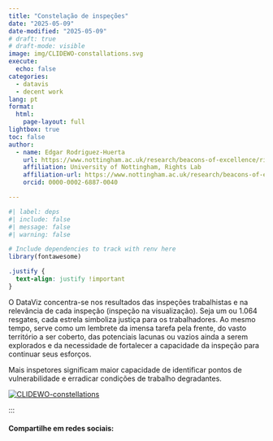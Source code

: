 ```yaml
---
title: "Constelação de inspeções"
date: "2025-05-09"
date-modified: "2025-05-09"
# draft: true
# draft-mode: visible 
image: img/CLIDEWO-constallations.svg
execute:
  echo: false
categories:
  - datavis
  - decent work
lang: pt
format: 
  html:
    page-layout: full
lightbox: true
toc: false
author:
  - name: Edgar Rodriguez-Huerta
    url: https://www.nottingham.ac.uk/research/beacons-of-excellence/rights-lab/our-team/edgar-rodríguez-huerta/index.aspx
    affiliation: University of Nottingham, Rights Lab
    affiliation-url: https://www.nottingham.ac.uk/research/beacons-of-excellence/rights-lab/index.aspx
    orcid: 0000-0002-6887-0040

---
```


```r
#| label: deps
#| include: false
#| message: false
#| warning: false

# Include dependencies to track with renv here
library(fontawesome)
```


```css
.justify {
  text-align: justify !important
}
```

:::{.column-screen}

:::{.column-body-outset}


O DataViz concentra-se nos resultados das inspeções trabalhistas e na relevância de cada inspeção (inspeção na visualização). Seja um ou 1.064 resgates, cada estrela simboliza justiça para os trabalhadores. Ao mesmo tempo, serve como um lembrete da imensa tarefa pela frente, do vasto território a ser coberto, das potenciais lacunas ou vazios ainda a serem explorados e da necessidade de fortalecer a capacidade da inspeção para continuar seus esforços.

Mais inspetores significam maior capacidade de identificar pontos de vulnerabilidade e erradicar condições de trabalho degradantes.



```{=html}

<div class='tableauPlaceholder' id='viz1761646796249' style='position: relative'>
  <noscript>
    <a href='#'>
      <img alt='CLIDEWO-constellations ' 
           src='https://public.tableau.com/static/images/Co/ConstellationsofInspections/CLIDEWO-constellations/1_rss.png' 
           style='border: none' />
    </a>
  </noscript>
  <object class='tableauViz' style='display:none;'>
    <param name='host_url' value='https%3A%2F%2Fpublic.tableau.com%2F' />
    <param name='embed_code_version' value='3' />
    <param name='site_root' value='' />
    <param name='name' value='ConstellationsofInspections/CLIDEWO-constellations' />
    <param name='tabs' value='no' />
    <param name='toolbar' value='yes' />
    <param name='static_image' value='https://public.tableau.com/static/images/Co/ConstellationsofInspections/CLIDEWO-constellations/1.png' />
    <param name='animate_transition' value='yes' />
    <param name='display_static_image' value='yes' />
    <param name='display_spinner' value='yes' />
    <param name='display_overlay' value='yes' />
    <param name='display_count' value='yes' />
    <param name='language' value='en-GB' />
  </object>
</div>

<script type='text/javascript'>
  var divElement = document.getElementById('viz1761646796249');
  var vizElement = divElement.getElementsByTagName('object')[0];
  if (divElement.offsetWidth > 800) {
    vizElement.style.width = '900px';
    vizElement.style.height = '1527px';
  } else if (divElement.offsetWidth > 500) {
    vizElement.style.width = '900px';
    vizElement.style.height = '1527px';
  } else {
    vizElement.style.width = '100%';
    vizElement.style.height = '1977px';
  }
  var scriptElement = document.createElement('script');
  scriptElement.src = 'https://public.tableau.com/javascripts/api/viz_v1.js';
  vizElement.parentNode.insertBefore(scriptElement, vizElement);
</script>

<!-- Centering Script -->
<script>
  // Center the Tableau placeholder horizontally and vertically
  const placeholder = document.getElementById('viz1761646796249');
  placeholder.style.display = 'flex';
  placeholder.style.justifyContent = 'center';
  placeholder.style.alignItems = 'center';
  placeholder.style.minHeight = '100vh';
</script>


```

:::
:::
:::




#### Compartilhe em redes sociais:

```{=html}
<!-- AddToAny BEGIN -->
<div class="a2a_kit a2a_kit_size_32 a2a_default_style" data-a2a-icon-color="#FFDC02,black">

<a class="a2a_button_email a2a_counter"></a>
<a class="a2a_button_copy_link a2a_counter"></a>
<a class="a2a_button_linkedin a2a_counter"></a>
<a class="a2a_button_facebook a2a_counter"></a>
<a class="a2a_button_bluesky a2a_counter"></a>
<a class="a2a_button_x a2a_counter"></a>
<a class="a2a_button_threads a2a_counter"></a>
<a class="a2a_button_mastodon a2a_counter"></a>
<a class="a2a_button_whatsapp a2a_counter"></a>
<a class="a2a_dd a2a_counter" href="https://www.addtoany.com/share"></a>
</div>
<script async src="https://static.addtoany.com/menu/page.js"></script>
<!-- AddToAny END -->
```

